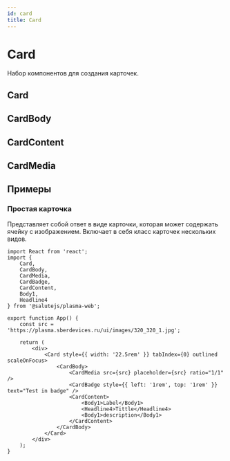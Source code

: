 ```yaml
---
id: card
title: Card
---
```



# Card
Набор компонентов для создания карточек.

<StorybookLink name="Card" />

## Card
<Description name="Card" />
<PropsTable name="Card" />

## CardBody
<Description name="CardBody" />

## CardContent
<Description name="CardContent" />
<PropsTable name="CardContent" />

## CardMedia
<Description name="CardMedia" />
<PropsTable name="CardMedia" />

## Примеры

### Простая карточка
Представляет собой ответ в виде карточки, которая может содержать ячейку с изображением.
Включает в себя класс карточек нескольких видов.

```tsx live
import React from 'react';
import { 
    Card, 
    CardBody, 
    CardMedia, 
    CardBadge, 
    CardContent,
    Body1,
    Headline4
} from '@salutejs/plasma-web';

export function App() {
    const src = 'https://plasma.sberdevices.ru/ui/images/320_320_1.jpg';

    return (
        <div>
            <Card style={{ width: '22.5rem' }} tabIndex={0} outlined scaleOnFocus>
                <CardBody>
                    <CardMedia src={src} placeholder={src} ratio="1/1" />
                    <CardBadge style={{ left: '1rem', top: '1rem' }} text="Test in badge" />
                    <CardContent>
                        <Body1>Label</Body1>
                        <Headline4>Tittle</Headline4>
                        <Body1>description</Body1>
                    </CardContent>
                </CardBody>
            </Card>
        </div>
    );
}
```
